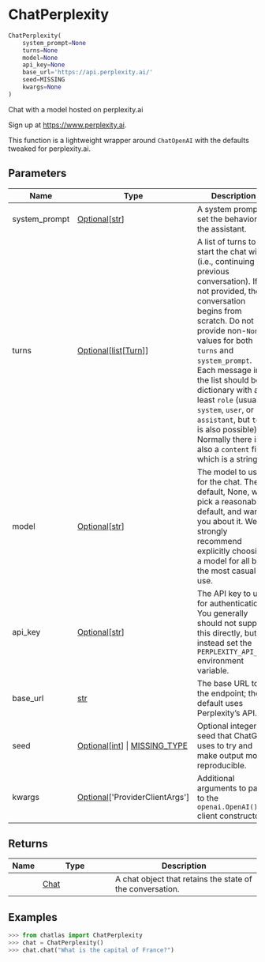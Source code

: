 # ChatPerplexity { #chatlas.ChatPerplexity }

```python
ChatPerplexity(
    system_prompt=None
    turns=None
    model=None
    api_key=None
    base_url='https://api.perplexity.ai/'
    seed=MISSING
    kwargs=None
)
```

Chat with a model hosted on perplexity.ai

Sign up at <https://www.perplexity.ai>.

This function is a lightweight wrapper around `ChatOpenAI` with
the defaults tweaked for perplexity.ai.

## Parameters {.doc-section .doc-section-parameters}

| Name          | Type                                                                                           | Description                                                                                                                                                                                                                                                                                                                                                                                                                 | Default                        |
|---------------|------------------------------------------------------------------------------------------------|-----------------------------------------------------------------------------------------------------------------------------------------------------------------------------------------------------------------------------------------------------------------------------------------------------------------------------------------------------------------------------------------------------------------------------|--------------------------------|
| system_prompt | [Optional](`typing.Optional`)\[[str](`str`)\]                                                  | A system prompt to set the behavior of the assistant.                                                                                                                                                                                                                                                                                                                                                                       | `None`                         |
| turns         | [Optional](`typing.Optional`)\[[list](`list`)\[[Turn](`chatlas._turn.Turn`)\]\]                | A list of turns to start the chat with (i.e., continuing a previous conversation). If not provided, the conversation begins from scratch. Do not provide non-`None` values for both `turns` and `system_prompt`. Each message in the list should be a dictionary with at least `role` (usually `system`, `user`, or `assistant`, but `tool` is also possible). Normally there is also a `content` field, which is a string. | `None`                         |
| model         | [Optional](`typing.Optional`)\[[str](`str`)\]                                                  | The model to use for the chat. The default, None, will pick a reasonable default, and warn you about it. We strongly recommend explicitly choosing a model for all but the most casual use.                                                                                                                                                                                                                                 | `None`                         |
| api_key       | [Optional](`typing.Optional`)\[[str](`str`)\]                                                  | The API key to use for authentication. You generally should not supply this directly, but instead set the `PERPLEXITY_API_KEY` environment variable.                                                                                                                                                                                                                                                                        | `None`                         |
| base_url      | [str](`str`)                                                                                   | The base URL to the endpoint; the default uses Perplexity's API.                                                                                                                                                                                                                                                                                                                                                            | `'https://api.perplexity.ai/'` |
| seed          | [Optional](`typing.Optional`)\[[int](`int`)\] \| [MISSING_TYPE](`chatlas._utils.MISSING_TYPE`) | Optional integer seed that ChatGPT uses to try and make output more reproducible.                                                                                                                                                                                                                                                                                                                                           | `MISSING`                      |
| kwargs        | [Optional](`typing.Optional`)\[\'ProviderClientArgs\'\]                                        | Additional arguments to pass to the `openai.OpenAI()` client constructor.                                                                                                                                                                                                                                                                                                                                                   | `None`                         |

## Returns {.doc-section .doc-section-returns}

| Name   | Type                         | Description                                               |
|--------|------------------------------|-----------------------------------------------------------|
|        | [Chat](`chatlas._chat.Chat`) | A chat object that retains the state of the conversation. |

## Examples {.doc-section .doc-section-examples}

```python
>>> from chatlas import ChatPerplexity
>>> chat = ChatPerplexity()
>>> chat.chat("What is the capital of France?")
```